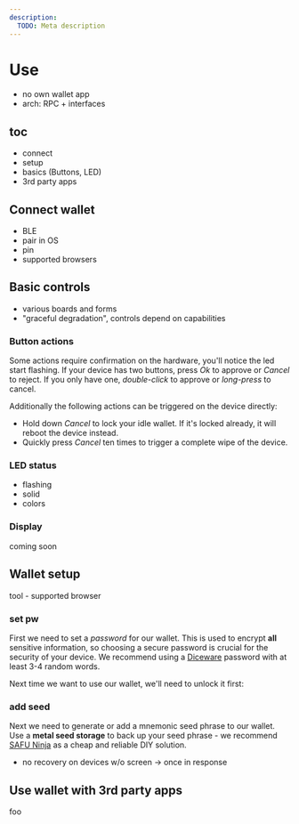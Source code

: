 ```yaml
---
description:
  TODO: Meta description
---
```


# Use

- no own wallet app
- arch: RPC + interfaces

## toc

- connect
- setup
- basics (Buttons, LED)
- 3rd party apps

## Connect wallet

- BLE
- pair in OS
- pin
- supported browsers

## Basic controls

- various boards and forms
- "graceful degradation", controls depend on capabilities

### Button actions

Some actions require confirmation on the hardware, you'll notice the led start flashing. If your device has two buttons, press _Ok_ to approve or _Cancel_ to reject. If you only have one, _double-click_ to approve or _long-press_ to cancel.

Additionally the following actions can be triggered on the device directly:

- Hold down _Cancel_ to lock your idle wallet. If it's locked already, it will reboot the device instead.
- Quickly press _Cancel_ ten times to trigger a complete wipe of the device.

### LED status

- flashing
- solid
- colors

### Display

coming soon

## Wallet setup

tool - supported browser

### set pw

First we need to set a _password_ for our wallet. This is used to encrypt **all** sensitive information, so choosing a secure password is crucial for the security of your device. We recommend using a [Diceware](https://diceware.dmuth.org/) password with at least 3-4 random words.

Next time we want to use our wallet, we'll need to unlock it first:

### add seed

Next we need to generate or add a mnemonic seed phrase to our wallet. Use a **metal seed storage** to back up your seed phrase - we recommend [SAFU Ninja](https://jlopp.github.io/metal-bitcoin-storage-reviews/reviews/safu-ninja/) as a cheap and reliable DIY solution.

- no recovery on devices w/o screen -> once in response

## Use wallet with 3rd party apps

foo
